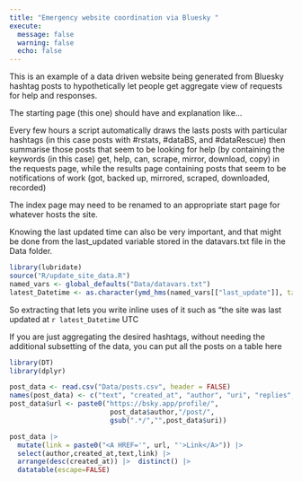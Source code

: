 ```yaml
---
title: "Emergency website coordination via Bluesky "
execute:
  message: false
  warning: false
  echo: false
---
```


This is an example of a data driven website being generated from Bluesky hashtag posts to hypothetically let people get aggregate view of requests for help and responses.

The starting page (this one) should have and explanation like...

Every few hours a script automatically draws the lasts posts with particular hashtags (in this case posts with #rstats, #dataBS, and #dataRescue) then summarise those posts that seem to be looking for help (by containing the keywords (in this case) get, help, can, scrape, mirror, download, copy) in the requests page, while the results page containing posts that seem to be notifications of work (got, backed up, mirrored, scraped, downloaded, recorded)

The index page may need to be renamed to an appropriate start page for whatever hosts the site.

Knowing the last updated time can also be very important, and that might be done from the last_updated variable stored in the datavars.txt file in the Data folder.

```r
library(lubridate)
source("R/update_site_data.R")
named_vars <- global_defaults("Data/datavars.txt")
latest_Datetime <- as.character(ymd_hms(named_vars[["last_update"]], tz="UTC"))
```

So extracting that lets you write inline uses of it such as "the site was last updated at `r latest_Datetime` UTC

If you are just aggregating the desired hashtags, without needing the additional subsetting of the data, you can put all the posts on a table here

```r
library(DT)
library(dplyr)

post_data <- read.csv("Data/posts.csv", header = FALSE)
names(post_data) <- c("text", "created_at", "author", "uri", "replies", "reposts")
post_data$url <- paste0("https://bsky.app/profile/",
                         post_data$author,"/post/",
                         gsub(".*/","",post_data$uri))

post_data |> 
  mutate(link = paste0("<A HREF='", url, "'>Link</A>")) |> 
  select(author,created_at,text,link) |> 
  arrange(desc(created_at)) |>  distinct() |>
  datatable(escape=FALSE)

```
